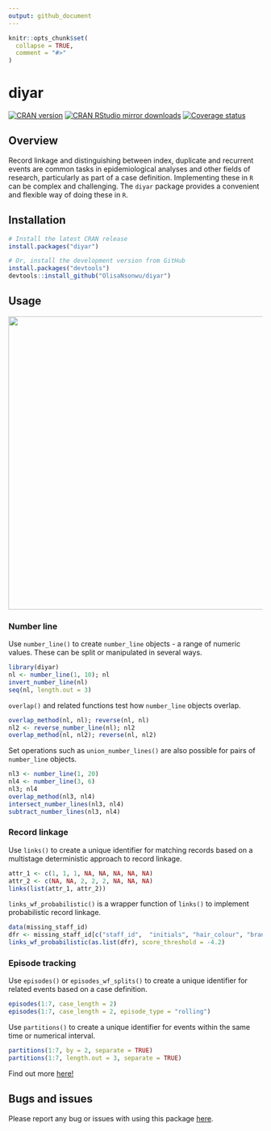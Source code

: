 ```yaml
---
output: github_document
---
```


```r
knitr::opts_chunk$set(
  collapse = TRUE,
  comment = "#>"
)
```

# diyar
[![CRAN version](http://www.r-pkg.org/badges/version/diyar)](https://cran.r-project.org/package=diyar)
[![CRAN RStudio mirror downloads](https://cranlogs.r-pkg.org/badges/diyar)](https://www.r-pkg.org/pkg/diyar)
[![Coverage status](https://codecov.io/gh/OlisaNsonwu/diyar/branch/master/graph/badge.svg)](https://codecov.io/github/OlisaNsonwu/diyar?branch=master)
<!-- [![Travis build status](https://travis-ci.org/OlisaNsonwu/diyar.svg?branch=master)](https://travis-ci.org/OlisaNsonwu/diyar) -->

## Overview
Record linkage and distinguishing between index, duplicate and recurrent events are common tasks in epidemiological analyses and other fields of research, particularly as part of a case definition. Implementing these in `R` can be complex and challenging. The `diyar` package provides a convenient and flexible way of doing these in `R`.

## Installation
```r
# Install the latest CRAN release 
install.packages("diyar")

# Or, install the development version from GitHub
install.packages("devtools")
devtools::install_github("OlisaNsonwu/diyar")
```

## Usage

<img src = "figures/fig_r1.png" width = "1000" height="580">

### Number line
Use `number_line()` to create `number_line` objects - a range of numeric values. These can be split or manipulated in several ways. 

```r
library(diyar)
nl <- number_line(1, 10); nl
invert_number_line(nl)
seq(nl, length.out = 3)
```

`overlap()` and related functions test how `number_line` objects overlap.
```r
overlap_method(nl, nl); reverse(nl, nl)
nl2 <- reverse_number_line(nl); nl2
overlap_method(nl, nl2); reverse(nl, nl2)
```  
Set operations such as `union_number_lines()` are also possible for pairs of `number_line` objects. 
```r
nl3 <- number_line(1, 20)
nl4 <- number_line(3, 6)
nl3; nl4
overlap_method(nl3, nl4)
intersect_number_lines(nl3, nl4)
subtract_number_lines(nl3, nl4)
```  
### Record linkage
Use `links()` to create a unique identifier for matching records based on a multistage deterministic approach to record linkage.
```r
attr_1 <- c(1, 1, 1, NA, NA, NA, NA, NA)
attr_2 <- c(NA, NA, 2, 2, 2, NA, NA, NA)
links(list(attr_1, attr_2))
```  
`links_wf_probabilistic()` is a wrapper function of `links()` to implement probabilistic record linkage.
```r
data(missing_staff_id)
dfr <- missing_staff_id[c("staff_id",  "initials", "hair_colour", "branch_office")]
links_wf_probabilistic(as.list(dfr), score_threshold = -4.2)
``` 

### Episode tracking
Use `episodes()` or `episodes_wf_splits()` to create a unique identifier for related events based on a case definition.
```r
episodes(1:7, case_length = 2)
episodes(1:7, case_length = 2, episode_type = "rolling")
``` 

Use `partitions()` to create a unique identifier for events within the same time or numerical interval.
```r
partitions(1:7, by = 2, separate = TRUE)
partitions(1:7, length.out = 3, separate = TRUE)
``` 

Find out more [here!](https://olisansonwu.github.io/diyar/index.html)

## Bugs and issues
Please report any bug or issues with using this package [here](https://github.com/OlisaNsonwu/diyar/issues).
